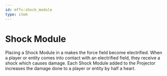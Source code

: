 ```yaml
---
id: mffs:shock_module
type: item
---
```


# Shock Module

Placing a Shock Module in a [](@mffs:projector) makes the force field become electrified. When a player or entity
comes into contact with an electrified field, they receive a shock which causes damage. Each Shock Module added to the
Projector increases the damage done to a player or entity by half a heart.

<PrefabObtaining />
